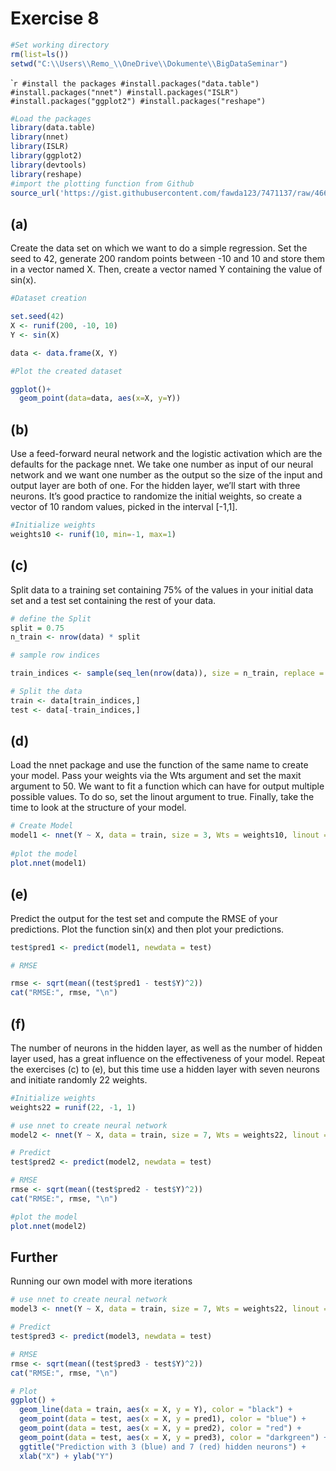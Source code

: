 
# Exercise 8


```r
#Set working directory
rm(list=ls())
setwd("C:\\Users\\Remo_\\OneDrive\\Dokumente\\BigDataSeminar")
```

````r
#install the packages
#install.packages("data.table")
#install.packages("nnet")
#install.packages("ISLR")
#install.packages("ggplot2")
#install.packages("reshape")
```


```r
#Load the packages
library(data.table)
library(nnet)
library(ISLR)
library(ggplot2)
library(devtools)
library(reshape)
#import the plotting function from Github
source_url('https://gist.githubusercontent.com/fawda123/7471137/raw/466c1474d0a505ff044412703516c34f1a4684a5/nnet_plot_update.r')
```

## (a)
Create the data set on which we want to do a simple regression. Set the seed to 42,
generate 200 random points between -10 and 10 and store them in a vector named X.
Then, create a vector named Y containing the value of sin(x).

```r
#Dataset creation

set.seed(42)
X <- runif(200, -10, 10)
Y <- sin(X)

data <- data.frame(X, Y)

#Plot the created dataset

ggplot()+
  geom_point(data=data, aes(x=X, y=Y))
```

## (b)
Use a feed-forward neural network and the logistic activation which are the defaults for
the package nnet. We take one number as input of our neural network and we want one
number as the output so the size of the input and output layer are both of one. For the
hidden layer, we’ll start with three neurons. It’s good practice to randomize the initial
weights, so create a vector of 10 random values, picked in the interval [-1,1].

```r
#Initialize weights
weights10 <- runif(10, min=-1, max=1)
```

## (c)
Split data to a training set containing 75% of the values in your initial data set and a test set containing the rest of your data.

```r
# define the Split
split = 0.75
n_train <- nrow(data) * split

# sample row indices

train_indices <- sample(seq_len(nrow(data)), size = n_train, replace = FALSE)

# Split the data
train <- data[train_indices,]
test <- data[-train_indices,]

```


## (d)
Load the nnet package and use the function of the same name to create your model. Pass
your weights via the Wts argument and set the maxit argument to 50. We want to fit
a function which can have for output multiple possible values. To do so, set the linout
argument to true. Finally, take the time to look at the structure of your model.
```r
# Create Model
model1 <- nnet(Y ~ X, data = train, size = 3, Wts = weights10, linout = TRUE, maxit=50)
 
#plot the model
plot.nnet(model1)
```


## (e)
Predict the output for the test set and compute the RMSE of your predictions. Plot the
function sin(x) and then plot your predictions.
```r
test$pred1 <- predict(model1, newdata = test)

# RMSE

rmse <- sqrt(mean((test$pred1 - test$Y)^2))
cat("RMSE:", rmse, "\n")

```

## (f)
The number of neurons in the hidden layer, as well as the number of hidden layer used,
has a great influence on the effectiveness of your model. Repeat the exercises (c) to (e),
but this time use a hidden layer with seven neurons and initiate randomly 22 weights.
```r
#Initialize weights
weights22 = runif(22, -1, 1)

# use nnet to create neural network
model2 <- nnet(Y ~ X, data = train, size = 7, Wts = weights22, linout = TRUE, maxit=50)

# Predict
test$pred2 <- predict(model2, newdata = test)

# RMSE
rmse <- sqrt(mean((test$pred2 - test$Y)^2))
cat("RMSE:", rmse, "\n")

#plot the model
plot.nnet(model2)

```

## Further

Running our own model with more iterations

```r
# use nnet to create neural network
model3 <- nnet(Y ~ X, data = train, size = 7, Wts = weights22, linout = TRUE, maxit=100)

# Predict
test$pred3 <- predict(model3, newdata = test)

# RMSE
rmse <- sqrt(mean((test$pred3 - test$Y)^2))
cat("RMSE:", rmse, "\n")
```


```r
# Plot
ggplot() + 
  geom_line(data = train, aes(x = X, y = Y), color = "black") +
  geom_point(data = test, aes(x = X, y = pred1), color = "blue") +
  geom_point(data = test, aes(x = X, y = pred2), color = "red") +
  geom_point(data = test, aes(x = X, y = pred3), color = "darkgreen") +
  ggtitle("Prediction with 3 (blue) and 7 (red) hidden neurons") +
  xlab("X") + ylab("Y")
```